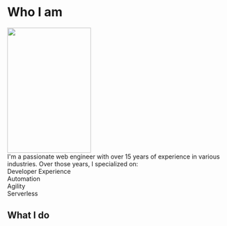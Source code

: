 
<div className="container mx-auto">

<div>
  <h1
    className={clsx([
      "text-center text-green-700 text-2xl font-semibold",
      "after:block after:h-10 after:w-min after:mx-auto",
      "after:border-l-2 after:border-l-green-900",
    ])}
  >
    Who I am
  </h1>

  <div className="flex max-w-max mx-auto">
    <div className="w-96 text-center">
      <Image width="192" height="288" src="/dummy.jpg" />
    </div>
    <div className="w-96 flex flex-col">
      I'm a passionate web engineer with over 15 years of experience in various
      industries. Over those years, I specialized on:
      <div className="grid grid-rows-2 grid-cols-2 gap-1 flex-1">
        <div className="bg-slate-700 border-l pl-1">
          Developer Experience
        </div>
        <div className="bg-slate-700 border-l pl-1">
          Automation
        </div>
        <div className="bg-slate-700 border-l pl-1">
          Agility
        </div>
        <div className="bg-slate-700 border-l pl-1">
          Serverless
        </div>
      </div>
    </div>
  </div>

  <h2
    className={clsx([
    "text-center text-green-700 text-2xl font-semibold",
    "before:block before:h-10 before:w-min before:mx-auto",
    "before:border-l-2 before:border-l-green-900",
    "after:block after:h-10 after:w-min after:mx-auto",
    "after:border-l-2 after:border-l-green-900",
    ])}
  >What I do</h2>

</div>

</div>
